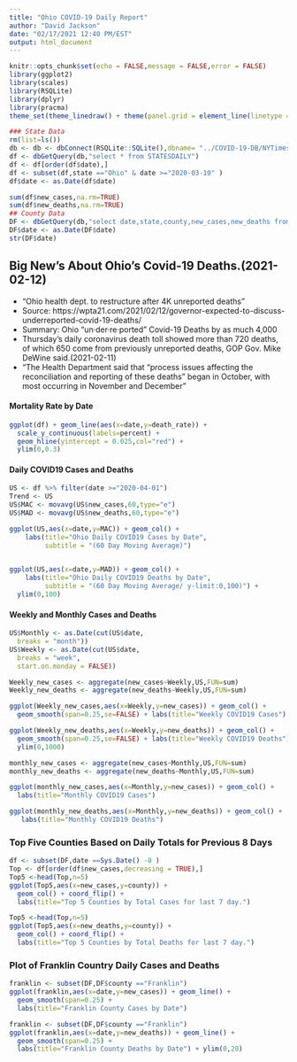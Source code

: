 ```yaml
---
title: "Ohio COVID-19 Daily Report"
author: "David Jackson"
date: "02/17/2021 12:40 PM/EST"
output: html_document
---
```


```r
knitr::opts_chunk$set(echo = FALSE,message = FALSE,error = FALSE)
library(ggplot2)
library(scales)
library(RSQLite)
library(dplyr)
library(pracma)
theme_set(theme_linedraw() + theme(panel.grid = element_line(linetype = 'dashed')))
```

```r
### State Data
rm(list=ls())
db <- db <- dbConnect(RSQLite::SQLite(),dbname= "../COVID-19-DB/NYTimes.sqlite3")
df <- dbGetQuery(db,"select * from STATESDAILY")
df <- df[order(df$date),]
df <- subset(df,state =="Ohio" & date >="2020-03-10" )
df$date <- as.Date(df$date)

sum(df$new_cases,na.rm=TRUE)
sum(df$new_deaths,na.rm=TRUE)
## County Data
DF <- dbGetQuery(db,"select date,state,county,new_cases,new_deaths from  COUNTYDAILY where state='Ohio'")
DF$date <- as.Date(DF$date)
str(DF$date)
```

## Big New's About Ohio's Covid-19 Deaths.(2021-02-12)
* "Ohio health dept. to restructure after 4K unreported deaths"
* Source: https://wpta21.com/2021/02/12/governor-expected-to-discuss-underreported-covid-19-deaths/
* Summary: Ohio "un·der·re·ported" Covid-19 Deaths  by as much  4,000
* Thursday’s daily coronavirus death toll showed more than 720 deaths, of which 650 come from previously unreported deaths, GOP Gov. Mike DeWine said.(2021-02-11)
* "The Health Department said that “process issues affecting the reconciliation and reporting of these deaths” began in October, with most occurring in November and December"

#### Mortality Rate by Date

```r
ggplot(df) + geom_line(aes(x=date,y=death_rate)) +
  scale_y_continuous(labels=percent) +
  geom_hline(yintercept = 0.025,col="red") +
  ylim(0,0.3)

```

#### Daily COVID19 Cases and Deaths

```r

US <- df %>% filter(date >="2020-04-01")
Trend <- US
US$MAC <- movavg(US$new_cases,60,type="e")
US$MAD <- movavg(US$new_deaths,60,type="e")

ggplot(US,aes(x=date,y=MAC)) + geom_col() +
    labs(title="Ohio Daily COVID19 Cases by Date",
         subtitle = "(60 Day Moving Average)") 
  

ggplot(US,aes(x=date,y=MAD)) + geom_col() +
    labs(title="Ohio Daily COVID19 Deaths by Date",
         subtitle = "(60 Day Moving Average/ y-limit:0,100)") +
  ylim(0,100)
```

#### Weekly and Monthly Cases and Deaths

```r
US$Monthly <- as.Date(cut(US$date,
  breaks = "month"))
US$Weekly <- as.Date(cut(US$date,
  breaks = "week",
  start.on.monday = FALSE))
```
```r
Weekly_new_cases <- aggregate(new_cases~Weekly,US,FUN=sum)
Weekly_new_deaths <- aggregate(new_deaths~Weekly,US,FUN=sum)

```
```r
ggplot(Weekly_new_cases,aes(x=Weekly,y=new_cases)) + geom_col() +
  geom_smooth(span=0.25,se=FALSE) + labs(title="Weekly COVID19 Cases")

ggplot(Weekly_new_deaths,aes(x=Weekly,y=new_deaths)) + geom_col() +
  geom_smooth(span=0.25,se=FALSE) + labs(title="Weekly COVID19 Deaths") +
  ylim(0,1000)
```
```r
monthly_new_cases <- aggregate(new_cases~Monthly,US,FUN=sum)
monthly_new_deaths <- aggregate(new_deaths~Monthly,US,FUN=sum)
```
```r
ggplot(monthly_new_cases,aes(x=Monthly,y=new_cases)) + geom_col() +
  labs(title="Monthly COVID19 Cases")

ggplot(monthly_new_deaths,aes(x=Monthly,y=new_deaths)) + geom_col() +
   labs(title="Monthly COVID19 Deaths")
```

### Top Five Counties Based on Daily Totals for Previous 8 Days

```r
df <- subset(DF,date ==Sys.Date() -8 )
Top <- df[order(df$new_cases,decreasing = TRUE),]
Top5 <-head(Top,n=5)
ggplot(Top5,aes(x=new_cases,y=county)) +
  geom_col() + coord_flip() +
  labs(title="Top 5 Counties by Total Cases for last 7 day.")

Top5 <-head(Top,n=5)
ggplot(Top5,aes(x=new_deaths,y=county)) +
  geom_col() + coord_flip() +
  labs(title="Top 5 Counties by Total Deaths for last 7 day.")
```

### Plot of Franklin Country Daily Cases and Deaths

```r
franklin <- subset(DF,DF$county =="Franklin")
ggplot(franklin,aes(x=date,y=new_cases)) + geom_line() +
  geom_smooth(span=0.25) +
  labs(title="Franklin County Cases by Date")

franklin <- subset(DF,DF$county =="Franklin")
ggplot(franklin,aes(x=date,y=new_deaths)) + geom_line() +
  geom_smooth(span=0.25) +
  labs(title="Franklin County Deaths by Date") + ylim(0,20)
```